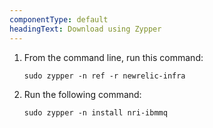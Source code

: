 ```yaml
---
componentType: default
headingText: Download using Zypper
---
```


1. From the command line, run this command:

    ```shell
    sudo zypper -n ref -r newrelic-infra
    ```

2. Run the following command:

    ```shell
    sudo zypper -n install nri-ibmmq
    ```